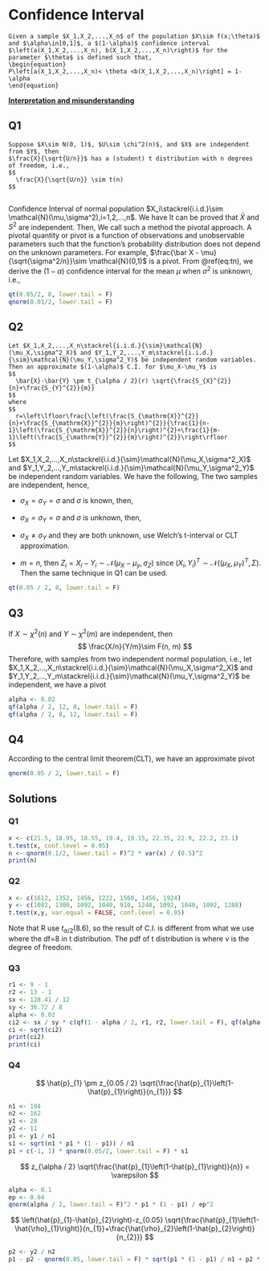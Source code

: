 # Confidence Interval

```definition
Given a sample $X_1,X_2,...,X_n$ of the population $X\sim f(x;\theta)$ and $\alpha\in[0,1]$, a $(1-\alpha)$ confidence interval $\left(a(X_1,X_2,...,X_n), b(X_1,X_2,...,X_n)\right)$ for the parameter $\theta$ is defined such that, 
\begin{equation}
P\left[a(X_1,X_2,...,X_n)< \theta <b(X_1,X_2,...,X_n)\right] = 1-\alpha
\end{equation}
```


**[Interpretation and misunderstanding](https://en.wikipedia.org/wiki/Confidence_interval#Meaning_and_interpretation)**

## Q1 

```definition
Suppose $X\sim N(0, 1)$, $U\sim \chi^2(n)$, and $X$ are independent from $Y$, then 
$\frac{X}{\sqrt{U/n}}$ has a (student) t distribution with n degrees of freedom, i.e., 
$$
  \frac{X}{\sqrt{U/n}} \sim t(n)
$$
  
```

Confidence Interval of normal population $X_i\stackrel{i.i.d.}\sim \mathcal{N}(\mu,\sigma^2),i=1,2,...,n$. We have 
\begin{align}
\bar X \sim \mathcal{N}(\mu,\frac{\sigma^2}{n}), \quad \frac{(n-1)S^2}{\sigma^2}\sim \chi^2(n-1)
\end{align}
It can be proved that $\bar X$ and $S^2$ are independent. Then, 
\begin{equation}
\frac{\frac{\bar X - \mu}{\sqrt{\sigma^2/n}}}{\sqrt{\frac{(n-1)S^2}{\sigma^2} / (n-1)}} = \frac{\bar X -\mu}{S/\sqrt{n}}\sim t(n-1)
(\#eq:tn)
\end{equation}
We call such a method the pivotal approach. A pivotal quantity or pivot is a function of observations and unobservable parameters such that the function's probability distribution does not depend on the unknown parameters. For example, $\frac{\bar X - \mu}{\sqrt{\sigma^2/n}}\sim \mathcal{N}(0,1)$ is a pivot. From \@ref(eq:tn), we derive the $(1-\alpha)$ confidence interval for the mean $\mu$ when $\sigma^2$ is unknown, i.e., 
\begin{equation}
\bar X \pm t_{\alpha/2}(n-1)\frac{S}{\sqrt{n}}
\end{equation}

```r
qt(0.05/2, 8, lower.tail = F)
qnorm(0.01/2, lower.tail = F)
```
## Q2 

```theorem
Let $X_1,X_2,...,X_n\stackrel{i.i.d.}{\sim}\mathcal{N}(\mu_X,\sigma^2_X)$ and $Y_1,Y_2,...,Y_m\stackrel{i.i.d.}{\sim}\mathcal{N}(\mu_Y,\sigma^2_Y)$ be independent random variables. Then an approximate $(1-\alpha)$ C.I. for $\mu_X-\mu_Y$ is 
$$
  \bar{X}-\bar{Y} \pm t_{\alpha / 2}(r) \sqrt{\frac{S_{X}^{2}}{n}+\frac{S_{Y}^{2}}{m}}
$$
where
$$
  r=\left\lfloor\frac{\left(\frac{S_{\mathrm{X}}^{2}}{n}+\frac{S_{\mathrm{X}}^{2}}{m}\right)^{2}}{\frac{1}{n-1}\left(\frac{S_{\mathrm{X}}^{2}}{n}\right)^{2}+\frac{1}{m-1}\left(\frac{S_{\mathrm{Y}}^{2}}{m}\right)^{2}}\right\rfloor
$$
```

Let $X_1,X_2,...,X_n\stackrel{i.i.d.}{\sim}\mathcal{N}(\mu_X,\sigma^2_X)$ and $Y_1,Y_2,...,Y_m\stackrel{i.i.d.}{\sim}\mathcal{N}(\mu_Y,\sigma^2_Y)$ be independent random variables. We have the following, 
\begin{align}
\bar X&\sim \mathcal{N}(\mu_X, \frac{\sigma_X^2}{n}), \quad 
\bar Y \sim \mathcal{N}(\mu_Y, \frac{\sigma_Y^2}{n})\\
\frac{(n-1)S^2_X}{\sigma_X^2} &\sim \chi^2(n-1), \quad \frac{(m-1)S^2_Y}{\sigma_Y^2} \sim \chi^2(m-1)
\end{align}
The two samples are independent, hence, 
\begin{equation}
\bar X - \bar Y \sim \mathcal{N}(\mu_X-\mu_Y,\frac{\sigma_X^2}{n}+\frac{\sigma_Y^2}{m})
\end{equation}

* $\sigma_X=\sigma_Y=\sigma$ and $\sigma$ is known, then, 
\begin{equation}
\frac{\bar X - \bar Y - (\mu_X-\mu_Y)}{\sqrt{\frac{\sigma^2}{n}+\frac{\sigma^2}{m}}}\sim \mathcal{N}(0,1)
\end{equation}

* $\sigma_X=\sigma_Y=\sigma$ and $\sigma$ is unknown, then, 
\begin{align}
\frac{(n-1)S_X^2+(m-1)S_Y^2}{\sigma^2}&\sim \chi^2(n+m-2)\\
\frac{\bar X - \bar Y-(\mu_X-\mu_Y)/\left(\sqrt{\frac{\sigma^2}{n}+\frac{\sigma^2}{m}}\right)}{\sqrt{\frac{(n-1)S_X^2+(m-1)S_Y^2}{\sigma^2(n+m-2)}}}&\sim t(n+m-2)
\end{align}

* $\sigma_X\neq\sigma_Y$ and they are both unknown, use Welch’s t-interval or CLT approximation.

* $m=n$, then $Z_i = X_i-Y_i\sim\mathcal{N}(\mu_X-\mu_y,\sigma_Z)$ since $(X_i,Y_i)^T\sim \mathcal{N}\left((\mu_X,\mu_Y)^T, \Sigma\right)$. Then the same technique in Q1 can be used.

```r
qt(0.05 / 2, 8, lower.tail = F)
```

## Q3

If $X\sim \chi^2(n)$ and $Y\sim\chi^2(m)$ are independent, then 
$$
\frac{X/n}{Y/m}\sim F(n, m)
$$
Therefore, with samples from two independent normal population, i.e., let $X_1,X_2,...,X_n\stackrel{i.i.d.}{\sim}\mathcal{N}(\mu_X,\sigma^2_X)$ and $Y_1,Y_2,...,Y_m\stackrel{i.i.d.}{\sim}\mathcal{N}(\mu_Y,\sigma^2_Y)$ be independent, we have a pivot 
\begin{equation}
\frac{\frac{(n-1)S_X^2}{\sigma^2_X} / (n-1)}{\frac{(m-1)S_Y^2}{\sigma^2_Y}/(m-1)} = \frac{S_X^2/\sigma^2_X}{S_Y^2/\sigma^2_Y}\sim F(n-1, m-1)
\end{equation}

```r
alpha <- 0.02
qf(alpha / 2, 12, 8, lower.tail = F)
qf(alpha / 2, 8, 12, lower.tail = F)
```
\begin{equation}
F_{1-\alpha / 2}(r_1, r_2) = \frac{1}{F_{\alpha / 2}(r_2, r_1)}
\end{equation}

## Q4

According to the central limit theorem(CLT), we have an approximate pivot 
\begin{equation}
\frac{\bar X - EX}{\sqrt{Var X}}\rightarrow \mathcal{N}(0,1)
\end{equation}

```r
qnorm(0.05 / 2, lower.tail = F)
```
## Solutions

### Q1
```r
x <- c(21.5, 18.95, 18.55, 19.4, 19.15, 22.35, 22.9, 22.2, 23.1)
t.test(x, conf.level = 0.95)
n <- qnorm(0.1/2, lower.tail = F)^2 * var(x) / (0.5)^2
print(n)
```

### Q2

```r
x <- c(1612, 1352, 1456, 1222, 1560, 1456, 1924)
y <- c(1082, 1300, 1092, 1040, 910, 1248, 1092, 1040, 1092, 1288)
t.test(x,y, var.equal = FALSE, conf.level = 0.95)
```
Note that R use $t_{\alpha/2}(8.6)$, so the result of C.I. is different from what we use where the df=8 in t distribution. The pdf of t distribution is 
\begin{equation}
f(t)=\frac{\Gamma\left(\frac{\nu+1}{2}\right)}{\sqrt{\nu \pi} \Gamma\left(\frac{\nu}{2}\right)}\left(1+\frac{t^{2}}{\nu}\right)^{-\frac{\nu+1}{2}}
\end{equation}
where $\nu$ is the degree of freedom. 

### Q3

```r
r1 <- 9 - 1
r2 <- 13 - 1
sx <- 128.41 / 12
sy <- 36.72 / 8
alpha <- 0.02
ci2 <- sx / sy * c(qf(1 - alpha / 2, r1, r2, lower.tail = F), qf(alpha / 2, r1, r2, lower.tail = F))
ci <- sqrt(ci2)
print(ci2)
print(ci)
```

### Q4

$$
\hat{p}_{1} \pm z_{0.05 / 2} \sqrt{\frac{\hat{p}_{1}\left(1-\hat{p}_{1}\right)}{n_{1}}}
$$

```r
n1 <- 194
n2 <- 162
y1 <- 28 
y2 <- 11
p1 <- y1 / n1
s1 <- sqrt(n1 * p1 * (1 - p1)) / n1
p1 + c(-1, 1) * qnorm(0.05/2, lower.tail = F) * s1
```

$$
z_{\alpha / 2} \sqrt{\frac{\hat{p}_{1}\left(1-\hat{p}_{1}\right)}{n}} = \varepsilon
$$

```r
alpha <- 0.1
ep <- 0.04
qnorm(alpha / 2, lower.tail = F)^2 * p1 * (1 - p1) / ep^2
```

$$
\left(\hat{p}_{1}-\hat{p}_{2}\right)-z_{0.05} \sqrt{\frac{\hat{p}_{1}\left(1-\hat{\rho}_{1}\right)}{n_{1}}+\frac{\hat{\rho}_{2}\left(1-\hat{p}_{2}\right)}{n_{2}}}
$$

```r
p2 <- y2 / n2
p1 - p2 - qnorm(0.05, lower.tail = F) * sqrt(p1 * (1 - p1) / n1 + p2 * (1 -  p2) / n2)
```
